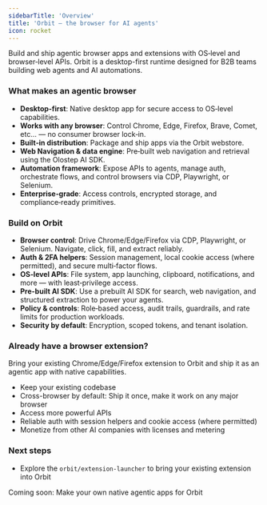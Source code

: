 ```yaml
---
sidebarTitle: 'Overview'
title: 'Orbit — the browser for AI agents'
icon: rocket
---
```


Build and ship agentic browser apps and extensions with OS‑level and browser‑level APIs. Orbit is a desktop-first runtime designed for B2B teams building web agents and AI automations.

### What makes an agentic browser

- **Desktop‑first**: Native desktop app for secure access to OS‑level capabilities.
- **Works with any browser**: Control Chrome, Edge, Firefox, Brave, Comet, etc... — no consumer browser lock‑in.
- **Built‑in distribution**: Package and ship apps via the Orbit webstore.
- **Web Navigation & data engine**: Pre‑built web navigation and retrieval using the Olostep AI SDK.
- **Automation framework**: Expose APIs to agents, manage auth, orchestrate flows, and control browsers via CDP, Playwright, or Selenium.
- **Enterprise‑grade**: Access controls, encrypted storage, and compliance‑ready primitives.

### Build on Orbit

- **Browser control**: Drive Chrome/Edge/Firefox via CDP, Playwright, or Selenium. Navigate, click, fill, and extract reliably.
- **Auth & 2FA helpers**: Session management, local cookie access (where permitted), and secure multi‑factor flows.
- **OS‑level APIs**: File system, app launching, clipboard, notifications, and more — with least‑privilege access.
- **Pre-built AI SDK**: Use a prebuilt AI SDK for search, web navigation, and structured extraction to power your agents.
- **Policy & controls**: Role‑based access, audit trails, guardrails, and rate limits for production workloads.
- **Security by default**: Encryption, scoped tokens, and tenant isolation.

### Already have a browser extension?

Bring your existing Chrome/Edge/Firefox extension to Orbit and ship it as an agentic app with native capabilities.

- Keep your existing codebase
- Cross-browser by default: Ship it once, make it work on any major browser
- Access more powerful APIs
- Reliable auth with session helpers and cookie access (where permitted)
- Monetize from other AI companies with licenses and metering


### Next steps

- Explore the `orbit/extension-launcher` to bring your existing extension into Orbit

Coming soon: Make your own native agentic apps for Orbit
